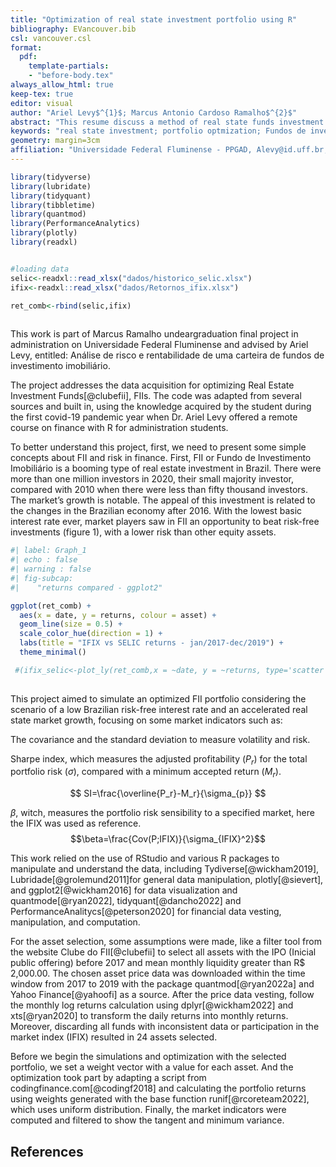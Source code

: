 ```yaml
---
title: "Optimization of real state investment portfolio using R"
bibliography: EVancouver.bib
csl: vancouver.csl
format:
  pdf:
    template-partials: 
    - "before-body.tex"  
always_allow_html: true
keep-tex: true
editor: visual
author: "Ariel Levy$^{1}$; Marcus Antonio Cardoso Ramalho$^{2}$"
abstract: "This resume discuss a method of real state funds investment portifolio optmization using R with the packages tidyverse and quantmod"
keywords: "real state investment; portfolio optmization; Fundos de investimento imobiliário; Sharpe ratio; portfolio risk"
geometry: margin=3cm
affiliation: "Universidade Federal Fluminense - PPGAD, Alevy@id.uff.br; Universidade Federal Fluminense - PPGAD, marcusantonio@id.uff.br"
---
```


```{=tex}
\pagestyle{empty}
\setlength\parindent{0pt}
```
```r

library(tidyverse)
library(lubridate)
library(tidyquant)
library(tibbletime)
library(quantmod)
library(PerformanceAnalytics)
library(plotly)
library(readxl)


#loading data
selic<-readxl::read_xlsx("dados/historico_selic.xlsx")
ifix<-readxl::read_xlsx("dados/Retornos_ifix.xlsx")

ret_comb<-rbind(selic,ifix)
  

```

```{=tex}
\begin{center}
\textbf{1. INTRODUCTION}
\end{center}
```
This work is part of Marcus Ramalho undeargraduation final project in administration on Universidade Federal Fluminense and advised by Ariel Levy, entitled: Análise de risco e rentabilidade de uma carteira de fundos de investimento imobiliário.

The project addresses the data acquisition for optimizing Real Estate Investment Funds[@clubefii], FIIs. The code was adapted from several sources and built in, using the knowledge acquired by the student during the first covid-19 pandemic year when Dr. Ariel Levy offered a remote course on finance with R for administration students.

To better understand this project, first, we need to present some simple concepts about FII and risk in finance. First, FII or Fundo de Investimento Imobiliário is a booming type of real estate investment in Brazil. There were more than one million investors in 2020, their small majority investor, compared with 2010 when there were less than fifty thousand investors. The market's growth is notable. The appeal of this investment is related to the changes in the Brazilian economy after 2016. With the lowest basic interest rate ever, market players saw in FII an opportunity to beat risk-free investments (figure 1), with a lower risk than other equity assets.

```r
#| label: Graph_1
#| echo : false 
#| warning : false
#| fig-subcap:
#|    "returns compared - ggplot2"

ggplot(ret_comb) +
  aes(x = date, y = returns, colour = asset) +
  geom_line(size = 0.5) +
  scale_color_hue(direction = 1) +
  labs(title = "IFIX vs SELIC returns - jan/2017-dec/2019") +
  theme_minimal()

 #(ifix_selic<-plot_ly(ret_comb,x = ~date, y = ~returns, type='scatter',mode='lines', color = ~asset) %>%layout(title="IFIX vs SELIC returns - jan/2017-dec/2019"))
  
```

```{=tex}
\begin{center}
\textbf{2. OBJECTIVE}
\end{center}
```
This project aimed to simulate an optimized FII portfolio considering the scenario of a low Brazilian risk-free interest rate and an accelerated real state market growth, focusing on some market indicators such as:

The covariance and the standard deviation to measure volatility and risk.

Sharpe index, which measures the adjusted profitability ($P_r$) for the total portfolio risk ($\sigma$), compared with a minimum accepted return ($M_r$).

$$ SI=\frac{\overline{P_r}-M_r}{\sigma_{p}} $$

$\beta$, witch, measures the portfolio risk sensibility to a specified market, here the IFIX was used as reference.$$\beta=\frac{Cov(P;IFIX)}{\sigma_{IFIX}^2}$$

```{=tex}
\begin{center}
\textbf{3. METODOLOGY}
\end{center}
```
This work relied on the use of RStudio and various R packages to manipulate and understand the data, including Tydiverse[@wickham2019], Lubridade[@grolemund2011]for general data manipulation, plotly[@sievert], and ggplot2[@wickham2016] for data visualization and quantmode[@ryan2022], tidyquant[@dancho2022] and PerformanceAnalitycs[@peterson2020] for financial data vesting, manipulation, and computation.

For the asset selection, some assumptions were made, like a filter tool from the website Clube do FII[@clubefii] to select all assets with the IPO (Inicial public offering) before 2017 and mean monthly liquidity greater than R\$ 2,000.00. The chosen asset price data was downloaded within the time window from 2017 to 2019 with the package quantmod[@ryan2022a] and Yahoo Finance[@yahoofi] as a source. After the price data vesting, follow the monthly log returns calculation using dplyr[@wickham2022] and xts[@ryan2020] to transform the daily returns into monthly returns. Moreover, discarding all funds with inconsistent data or participation in the market index (IFIX) resulted in 24 assets selected.

Before we begin the simulations and optimization with the selected portfolio, we set a weight vector with a value for each asset. And the optimization took part by adapting a script from codingfinance.com[@codingf2018] and calculating the portfolio returns using weights generated with the base function runif[@rcoreteam2022], which uses uniform distribution. Finally, the market indicators were computed and filtered to show the tangent and minimum variance.

## References



